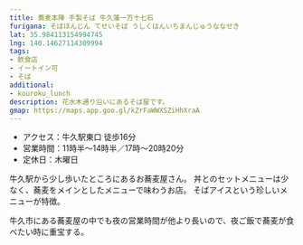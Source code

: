 ```yaml
---
title: 蕎麦本陣 手製そば 牛久藩一万十七石
furigana: そばほんじん てせいそば うしくはんいちまんじゅうななせき
lat: 35.984113154994745
lng: 140.14627114309994
tags:
- 飲食店
- イートイン可
- そば
additional:
- kouroku_lunch
description: 花水木通り沿いにあるそば屋です。
gmap: https://maps.app.goo.gl/kZrFaWWXSZiHhXraA
---
```


<LinkedImage
  basename="nato_blooming/sobahonjin-overview"
/>

- アクセス：牛久駅東口 徒歩16分
- 営業時間：11時半～14時半／17時～20時20分
- 定休日：木曜日

<LinkedImage
  basename="nato_blooming/sobahonjin-mneu"
/>

牛久駅から少し歩いたところにあるお蕎麦屋さん。
丼とのセットメニューは少なく、蕎麦をメインとしたメニューで味わうお店。
そばアイスという珍しいメニューが特徴。

牛久市にある蕎麦屋の中でも夜の営業時間が他より長いので、夜ご飯で蕎麦が食べたい時に重宝する。

<LinkedImage
  basename="hamyu044/sobahonjin-menu"
/>

<LinkedImage
  basename="hamyu044/sobahonjin-tororo"
/>
